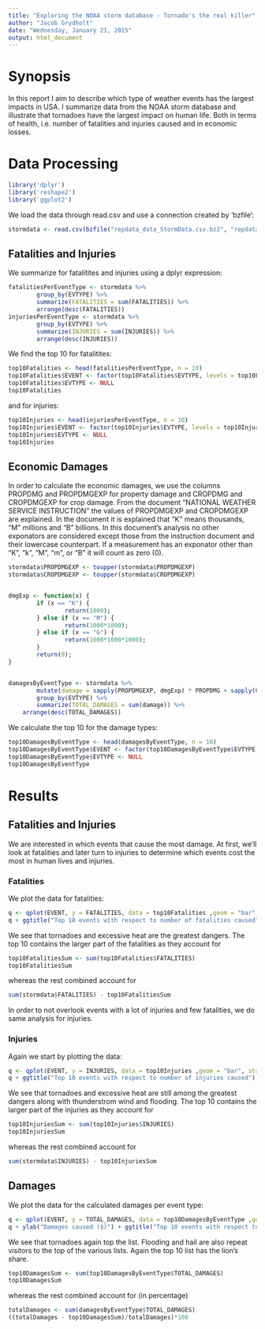 ```yaml
---
title: "Exploring the NOAA storm database - Tornado's the real killer"
author: "Jacob Grydholt"
date: "Wednesday, January 21, 2015"
output: html_document
---
```


# Synopsis
In this report I aim to describe which type of weather events has the largest impacts in USA. I summarize data from the NOAA storm database and illustrate that tornadoes have the largest impact on human life. Both in terms of health, i.e. number of fatalities and injuries caused and in economic losses. 

# Data Processing

```r
library('dplyr')
library('reshape2')
library('ggplot2')
```

We load the data through read.csv and use a connection created by 'bzfile':

```r
stormdata <- read.csv(bzfile("repdata_data_StormData.csv.bz2", "repdata_data_StormData.csv"))
```

## Fatalities and Injuries

We summarize for fatalitites and injuries using a dplyr expression:

```r
fatalitiesPerEventType <- stormdata %>%
        group_by(EVTYPE) %>%
        summarize(FATALITIES = sum(FATALITIES)) %>%
        arrange(desc(FATALITIES))
injuriesPerEventType <- stormdata %>%
        group_by(EVTYPE) %>%
        summarize(INJURIES = sum(INJURIES)) %>%
        arrange(desc(INJURIES))
```

We find the top 10 for fatalitites:

```r
top10Fatalities <- head(fatalitiesPerEventType, n = 10)
top10Fatalities$EVENT <- factor(top10Fatalities$EVTYPE, levels = top10Fatalities$EVTYPE)
top10Fatalities$EVTYPE <- NULL
top10Fatalities
```

and for injuries:

```r
top10Injuries <- head(injuriesPerEventType, n = 10)
top10Injuries$EVENT <- factor(top10Injuries$EVTYPE, levels = top10Injuries$EVTYPE)
top10Injuries$EVTYPE <- NULL
top10Injuries
```

## Economic Damages

In order to calculate the economic damages, we use the columns PROPDMG
and PROPDMGEXP for property damage and CROPDMG and CROPDMGEXP for crop damage. From
the document "NATIONAL WEATHER SERVICE INSTRUCTION" the values of
PROPDMGEXP and CROPDMGEXP are explained. In the document it is
explained that "K" means thousands, "M" millions and "B" billions. In
this document's analysis no other exponators are considered except those from the instruction document and their lowercase counterpart. If a
measurement has an exponator other than "K", "k", "M", "m", or "B" it will count
as zero (0).

```r
stormdata$PROPDMGEXP <- toupper(stormdata$PROPDMGEXP)
stormdata$CROPDMGEXP <- toupper(stormdata$CROPDMGEXP)


dmgExp <- function(x) {
        if (x == "K") {
                return(1000);
        } else if (x == "M") {
                return(1000*1000);
        } else if (x == "G") {
                return(1000*1000*1000);
        }
        return(0);
}


damagesByEventType <- stormdata %>%
        mutate(damage = sapply(PROPDMGEXP, dmgExp) * PROPDMG + sapply(CROPDMGEXP, dmgExp) * CROPDMG) %>%
        group_by(EVTYPE) %>%
        summarize(TOTAL_DAMAGES = sum(damage)) %>%
	arrange(desc(TOTAL_DAMAGES))
```

We calculate the top 10 for the damage types:

```r
top10DamagesByEventType <- head(damagesByEventType, n = 10)
top10DamagesByEventType$EVENT <- factor(top10DamagesByEventType$EVTYPE, levels = top10DamagesByEventType$EVTYPE)
top10DamagesByEventType$EVTYPE <- NULL
top10DamagesByEventType
```

# Results

## Fatalities and Injuries

We are interested in which events that cause the most damage. At first, we'll look at fatalities and later turn to injuries to determine which events cost the most in human lives and injuries.

### Fatalities

We plot the data for fatalities:

```r
q <- qplot(EVENT, y = FATALITIES, data = top10Fatalities ,geom = "bar", stat = "identity", position = "dodge")
q + ggtitle("Top 10 events with respect to number of fatalities caused") + theme(axis.text.x = element_text(angle=-90))
```

We see that tornadoes and excessive heat are the greatest dangers. The top 10 contains the larger part of the fatalities as they account for 
```r
top10FatalitiesSum <- sum(top10Fatalities$FATALITIES)
top10FatalitiesSum
```

whereas the rest combined account for

```r
sum(stormdata$FATALITIES) - top10FatalitiesSum
```

In order to not overlook events with a lot of injuries and few fatalities, we do same analysis for injuries.

### Injuries

Again we start by plotting the data:

```r
q <- qplot(EVENT, y = INJURIES, data = top10Injuries ,geom = "bar", stat = "identity", position = "dodge")
q + ggtitle("Top 10 events with respect to number of injuries caused") + theme(axis.text.x = element_text(angle=-90))
```

We see that tornadoes and excessive heat are still among the greatest dangers along with thunderstrom wind and flooding. The top 10 contains the larger part of the injuries as they account for 

```r
top10InjuriesSum <- sum(top10Injuries$INJURIES)
top10InjuriesSum
```

whereas the rest combined account for

```r
sum(stormdata$INJURIES) - top10InjuriesSum
```

## Damages

We plot the data for the calculated damages per event type:

```r
q <- qplot(EVENT, y = TOTAL_DAMAGES, data = top10DamagesByEventType ,geom = "bar", stat = "identity", position = "dodge")
q + ylab("Damages caused ($)") + ggtitle("Top 10 events with respect to total financial damages caused") + theme(axis.text.x = element_text(angle=-90))
```

We see that tornadoes again top the list. Flooding and hail are also repeat visitors to the top of the various lists. Again the top 10 list has the lion's share.

```r
top10DamagesSum <- sum(top10DamagesByEventType$TOTAL_DAMAGES)
top10DamagesSum
```

whereas the rest combined account for (in percentage)

```r
totalDamages <- sum(damagesByEventType$TOTAL_DAMAGES)
((totalDamages - top10DamagesSum)/totalDamages)*100
```

<!--
Document Layout

    Language: Your document should be written in English.

    Title: Your document should have a title that briefly summarizes your data analysis

    Synopsis: Immediately after the title, there should be a synopsis which describes and summarizes your analysis in at most 10 complete sentences.

    There should be a section titled Data Processing which describes (in words and code) how the data were loaded into R and processed for analysis. In particular, your analysis must start from the raw CSV file containing the data. You cannot do any preprocessing outside the document. If preprocessing is time-consuming you may consider using the cache = TRUE option for certain code chunks.

    There should be a section titled Results in which your results are presented.

    You may have other sections in your analysis, but Data Processing and Results are required.

    The analysis document must have at least one figure containing a plot.

    Your analyis must have no more than three figures. Figures may have multiple plots in them (i.e. panel plots), but there cannot be more than three figures total.

    You must show all your code for the work in your analysis document. This may make the document a bit verbose, but that is okay. In general, you should ensure that echo = TRUE for every code chunk (this is the default setting in knitr).
-->


<!--
Introduction

Storms and other severe weather events can cause both public health and economic problems for communities and municipalities. Many severe events can result in fatalities, injuries, and property damage, and preventing such outcomes to the extent possible is a key concern.

This project involves exploring the U.S. National Oceanic and Atmospheric Administration's (NOAA) storm database. This database tracks characteristics of major storms and weather events in the United States, including when and where they occur, as well as estimates of any fatalities, injuries, and property damage.
Data

The data for this assignment come in the form of a comma-separated-value file compressed via the bzip2 algorithm to reduce its size. You can download the file from the course web site:

    Storm Data [47Mb]

There is also some documentation of the database available. Here you will find how some of the variables are constructed/defined.

    National Weather Service Storm Data Documentation

    National Climatic Data Center Storm Events FAQ

The events in the database start in the year 1950 and end in November 2011. In the earlier years of the database there are generally fewer events recorded, most likely due to a lack of good records. More recent years should be considered more complete.
Assignment

The basic goal of this assignment is to explore the NOAA Storm Database and answer some basic questions about severe weather events. You must use the database to answer the questions below and show the code for your entire analysis. Your analysis can consist of tables, figures, or other summaries. You may use any R package you want to support your analysis.
Questions

Your data analysis must address the following questions:

    Across the United States, which types of events (as indicated in the EVTYPE variable) are most harmful with respect to population health?

    Across the United States, which types of events have the greatest economic consequences?

Consider writing your report as if it were to be read by a government or municipal manager who might be responsible for preparing for severe weather events and will need to prioritize resources for different types of events. However, there is no need to make any specific recommendations in your report.
Requirements

For this assignment you will need some specific tools

    RStudio: You will need RStudio to publish your completed analysis document to RPubs. You can also use RStudio to edit/write your analysis.

    knitr: You will need the knitr package in order to compile your R Markdown document and convert it to HTML


Publishing Your Analysis

For this assignment you will need to publish your analysis on RPubs.com. If you do not already have an account, then you will have to create a new account. After you have completed writing your analysis in RStudio, you can publish it to RPubs by doing the following:

    In RStudio, make sure your R Markdown document (.Rmd) document is loaded in the editor

    Click the Knit HTML button in the doc toolbar to preview your document.

    In the preview window, click the Publish button.

Once your document is published to RPubs, you should get a unique URL to that document. Make a note of this URL as you will need it to submit your assignment.

NOTE: If you are having trouble connecting with RPubs due to proxy-related or other issues, you can upload your final analysis document file as a PDF to Coursera instead.
Submitting Your Assignment

In order to submit this assignment, you must copy the RPubs URL for your completed data analysis document in to the peer assessment question.
-->
